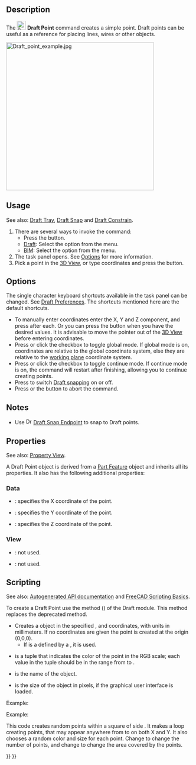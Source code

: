 <languages/>
<translate>

<!--T:16-->
{{Docnav
|[[Draft_BezCurve|BezCurve]]
|[[Draft_Facebinder|Facebinder]]
|[[Draft_Workbench|Draft]]
|IconL=Draft_BezCurve.svg 
|IconR=Draft_Facebinder.svg 
|IconC=Workbench_Draft.svg
}}

<!--T:1-->
{{GuiCommand
|Name=Draft Point
|MenuLocation=Drafting → Point<br>2D Drafting → Point
|Workbenches=[[Draft_Workbench|Draft]], [[BIM_Workbench|BIM]]
|Version=0.7
}}

==Description== <!--T:2-->

<!--T:3-->
The [[Image:Draft_Point.svg|24px]] '''Draft Point''' command creates a simple point. Draft points can be useful as a reference for placing lines, wires or other objects.

</translate>
[[Image:Draft_point_example.jpg|400px]]
<translate>

==Usage== <!--T:5-->

<!--T:21-->
See also: [[Draft_Tray|Draft Tray]], [[Draft_Snap|Draft Snap]] and [[Draft_Constrain|Draft Constrain]].

<!--T:6-->
# There are several ways to invoke the command:
#* Press the {{Button|[[Image:Draft_Point.svg|16px]] [[Draft_Point|Point]]}} button.
#* [[Draft_Workbench|Draft]]: Select the {{MenuCommand|Drafting → [[Image:Draft_Point.svg|16px]] Point}} option from the menu.
#* [[BIM_Workbench|BIM]]: Select the {{MenuCommand|2D Drafting → [[Image:Draft_Point.svg|16px]] Point}} option from the menu.
# The {{MenuCommand|Point}} task panel opens. See [[#Options|Options]] for more information.
# Pick a point in the [[3D_View|3D View]], or type coordinates and press the {{Button|[[Image:Draft_AddPoint.svg|16px]] Enter Point}} button.

==Options== <!--T:7-->

<!--T:22-->
The single character keyboard shortcuts available in the task panel can be changed. See [[Draft_Preferences|Draft Preferences]]. The shortcuts mentioned here are the default shortcuts.

<!--T:8-->
* To manually enter coordinates enter the X, Y and Z component, and press {{KEY|Enter}} after each. Or you can press the {{Button|[[Image:Draft_AddPoint.svg|16px]] Enter Point}} button when you have the desired values. It is advisable to move the pointer out of the [[3D_View|3D View]] before entering coordinates.
* Press {{KEY|G}} or click the {{MenuCommand|Global}} checkbox to toggle global mode. If global mode is on, coordinates are relative to the global coordinate system, else they are relative to the [[Draft_SelectPlane|working plane]] coordinate system.
* Press {{KEY|N}} or click the {{MenuCommand|Continue}} checkbox to toggle continue mode. If continue mode is on, the command will restart after finishing, allowing you to continue creating points.
* Press {{KEY|S}} to switch [[Draft_Snap|Draft snapping]] on or off.
* Press {{KEY|Esc}} or the {{Button|Close}} button to abort the command.

==Notes== <!--T:34-->

<!--T:35-->
* Use [[Image:Draft_Snap_Endpoint.svg|16px]] [[Draft_Snap_Endpoint|Draft Snap Endpoint]] to snap to Draft points.

==Properties== <!--T:9-->

<!--T:23-->
See also: [[Property_View|Property View]].

<!--T:24-->
A Draft Point object is derived from a [[Part_Feature|Part Feature]] object and inherits all its properties. It also has the following additional properties:

===Data=== <!--T:25-->

<!--T:26-->
{{TitleProperty|Draft}}

<!--T:10-->
* {{PropertyData|X|Distance}}: specifies the X coordinate of the point.
* {{PropertyData|Y|Distance}}: specifies the Y coordinate of the point.
* {{PropertyData|Z|Distance}}: specifies the Z coordinate of the point.

===View=== <!--T:27-->

<!--T:28-->
{{TitleProperty|Draft}}

<!--T:29-->
* {{PropertyView|Pattern|Enumeration|Hidden}}: not used.
* {{PropertyView|Pattern Size|Float|Hidden}}: not used.

==Scripting== <!--T:30-->

<!--T:11-->
See also: [https://freecad.github.io/SourceDoc/ Autogenerated API documentation] and [[FreeCAD Scripting Basics|FreeCAD Scripting Basics]].

<!--T:12-->
To create a Draft Point use the {{incode|make_point}} method ({{Version|0.19}}) of the Draft module. This method replaces the deprecated {{incode|makePoint}} method.

</translate>
{{Code|code=
point = make_point(X=0, Y=0, Z=0, color=None, name="Point", point_size=5)
point = make_point(point, Y=0, Z=0, color=None, name="Point", point_size=5)
}}
<translate>

<!--T:13-->
* Creates a {{incode|point}} object in the specified {{incode|X}}, {{incode|Y}} and {{incode|Z}} coordinates, with units in millimeters. If no coordinates are given the point is created at the origin (0,0,0).
** If {{incode|X}} is a {{incode|point}} defined by a {{incode|FreeCAD.Vector}}, it is used.
* {{incode|color}} is a tuple {{incode|(R, G, B)}} that indicates the color of the point in the RGB scale; each value in the tuple should be in the range from {{incode|0}} to {{incode|1}}.
* {{incode|name}} is the name of the object.
* {{incode|point_size}} is the size of the object in pixels, if the graphical user interface is loaded.

<!--T:19-->
Example:

</translate>
{{Code|code=
import FreeCAD as App
import Draft

doc = App.newDocument()

point1 = Draft.make_point(1600, 1400, 0)

p2 = App.Vector(-3200, 1800, 0)
point2 = Draft.make_point(p2, color=(0.5, 0.3, 0.6), point_size=10)

doc.recompute()
}}
<translate>

<!--T:14-->
Example:

<!--T:20-->
This code creates {{incode|N}} random points within a square of side {{incode|2L}}. It makes a loop creating {{incode|N}} points, that may appear anywhere from {{incode|-L}} to {{incode|+L}} on both X and Y. It also chooses a random color and size for each point. Change {{incode|N}} to change the number of points, and change {{incode|L}} to change the area covered by the points.

</translate>
{{Code|code=
import random
import FreeCAD as App
import Draft

doc = App.newDocument()

L = 1000
centered = App.Placement(App.Vector(-L, -L, 0), App.Rotation())
rectangle = Draft.make_rectangle(2*L, 2*L, placement=centered)

N = 10
for i in range(N):
    x = 2*L*random.random() - L
    y = 2*L*random.random() - L
    z = 0
    r = random.random()
    g = random.random()
    b = random.random()
    size = 15*random.random() + 5
    Draft.make_point(x, y, z, color=(r, g, b), point_size=size)

doc.recompute()
}}
<translate>


<!--T:15-->
{{Docnav
|[[Draft_BezCurve|BezCurve]]
|[[Draft_Facebinder|Facebinder]]
|[[Draft_Workbench|Draft]]
|IconL=Draft_BezCurve.svg 
|IconR=Draft_Facebinder.svg 
|IconC=Workbench_Draft.svg
}}

</translate>
{{Draft Tools navi{{#translation:}}}}
{{Userdocnavi{{#translation:}}}}